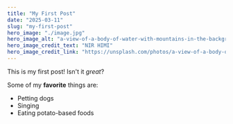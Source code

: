 ```yaml
---
title: "My First Post"
date: "2025-03-11"
slug: "my-first-post"
hero_image: "./image.jpg"
hero_image_alt: "a-view-of-a-body-of-water-with-mountains-in-the-background"
hero_image_credit_text: "NIR HIMI"
hero_image_credit_link: "https://unsplash.com/photos/a-view-of-a-body-of-water-with-mountains-in-the-background-rnZcFrwbAhM"
---
```


This is my first post! Isn't it *great*?

Some of my **favorite** things are:

* Petting dogs
* Singing
* Eating potato-based foods